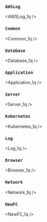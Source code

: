 ### `AWSLog`




<AWSLog_1q />

### `Common`


<Common_1q />

### `Database`


<Database_1q />

### `Application`


<Application_1q />

### `Server`


<Server_1q />

### `Kubernetes`


<Kubernetes_1q />

### `Log`


<Log_1q />

### `Browser`


<Browser_1q />

### `Network`


<Network_1q />

### `NewFC`


<NewFC_1q />


